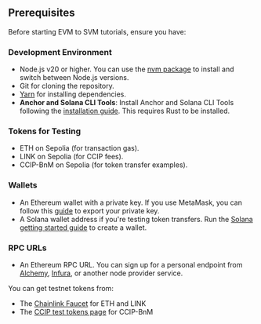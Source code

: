## Prerequisites

Before starting EVM to SVM tutorials, ensure you have:

### Development Environment

- Node.js v20 or higher. You can use the [nvm package](https://www.npmjs.com/package/nvm) to install and switch between Node.js versions.
- Git for cloning the repository.
- [Yarn](https://yarnpkg.com/) for installing dependencies.
- **Anchor and Solana CLI Tools**: Install Anchor and Solana CLI Tools following the [installation guide](https://www.anchor-lang.com/docs/installation). This requires Rust to be installed.

### Tokens for Testing

- ETH on Sepolia (for transaction gas).
- LINK on Sepolia (for CCIP fees).
- CCIP-BnM on Sepolia (for token transfer examples).

### Wallets

- An Ethereum wallet with a private key. If you use MetaMask, you can follow this [guide](https://support.metamask.io/managing-my-wallet/secret-recovery-phrase-and-private-keys/how-to-export-an-accounts-private-key/) to export your private key.
- A Solana wallet address if you're testing token transfers. Run the [Solana getting started guide](https://solana.com/docs/toolkit/getting-started) to create a wallet.

### RPC URLs

- An Ethereum RPC URL. You can sign up for a personal endpoint from [Alchemy](https://www.alchemy.com/), [Infura](https://www.infura.io/), or another node provider service.

You can get testnet tokens from:

- The [Chainlink Faucet](https://faucets.chain.link/) for ETH and LINK
- The [CCIP test tokens page](/ccip/test-tokens) for CCIP-BnM
